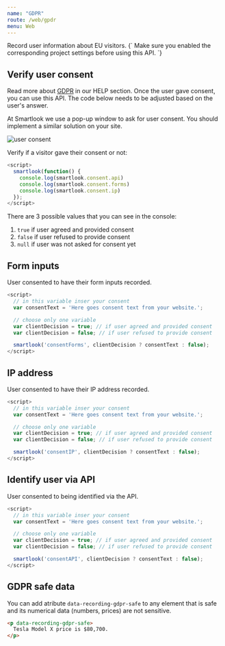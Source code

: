 ```yaml
---
name: "GDPR"
route: /web/gpdr
menu: Web
---
```




<Title>GDPR</Title>
<Subtitle>Record user information about EU visitors.</Subtitle>

<TextBlock kind="important">
{`
Make sure you enabled the corresponding project settings before using this API.
`}
</TextBlock>

## Verify user consent

Read more about [GDPR](https://www.smartlook.com/help/gdpr/) in our HELP section. Once the user gave consent, you can use this API. The code below needs to be adjusted based on the user's answer.

At Smartlook we use a pop-up window to ask for user consent. You should implement a similar solution on your site.

<img src={gdpr_consent_img} alt="user consent"/>

Verify if a visitor gave their consent or not:

```js
<script>
  smartlook(function() {
    console.log(smartlook.consent.api)
    console.log(smartlook.consent.forms)
    console.log(smartlook.consent.ip)
  });
</script>
```

There are 3 possible values that you can see in the console:

1. `true` if user agreed and provided consent
2. `false` if user refused to provide consent
3. `null` if user was not asked for consent yet

## Form inputs

User consented to have their form inputs recorded.

```js
<script>
  // in this variable inser your consent
  var consentText = 'Here goes consent text from your website.';

  // choose only one variable
  var clientDecision = true; // if user agreed and provided consent
  var clientDecision = false; // if user refused to provide consent

  smartlook('consentForms', clientDecision ? consentText : false);
</script>
```

## IP address

User consented to have their IP address recorded.

```js
<script>
  // in this variable inser your consent
  var consentText = 'Here goes consent text from your website.';

  // choose only one variable
  var clientDecision = true; // if user agreed and provided consent
  var clientDecision = false; // if user refused to provide consent

  smartlook('consentIP', clientDecision ? consentText : false);
</script>
```

## Identify user via API

User consented to being identified via the API.

```js
<script>
  // in this variable inser your consent
  var consentText = 'Here goes consent text from your website.';

  // choose only one variable
  var clientDecision = true; // if user agreed and provided consent
  var clientDecision = false; // if user refused to provide consent

  smartlook('consentAPI', clientDecision ? consentText : false);
</script>
```

## GDPR safe data

You can add atribute `data-recording-gdpr-safe` to any element that is safe and its numerical data (numbers, prices) are not sensitive.

```html
<p data-recording-gdpr-safe>
  Tesla Model X price is $80,700.
</p>
```
